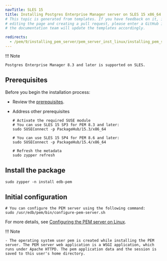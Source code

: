 ```yaml
---
navTitle: SLES 15
title: Installing Postgres Enterprise Manager server on SLES 15 x86_64
# This topic is generated from templates. If you have feedback on it, instead of
# editing the page and creating a pull request, please enter a GitHub issue and
# the documentation team will update the templates accordingly.

redirects:
  - /pem/9/installing_pem_server/pem_server_inst_linux/installing_pem_server_using_edb_repository/x86_amd64/pem_server_sles15_x86
---
```


!!! Note

    Postgres Enterprise Manager 8.3 and later is supported on SLES.

## Prerequisites

Before you begin the installation process:

- Review the [prerequisites](/pem/latest/installing_pem_server/pem_server_inst_linux/prerequisites/).

- Address other prerequisites

  ```shell
  # Activate the required SUSE module
  # You can use SLES 15 SP3 for PEM 8.3 and later:
  sudo SUSEConnect -p PackageHub/15.3/x86_64

  # You can use SLES 15 SP4 for PEM 8.6 and later:
  sudo SUSEConnect -p PackageHub/15.4/x86_64

  # Refresh the metadata
  sudo zypper refresh
  ```

## Install the package

```shell
sudo zypper -n install edb-pem
```

## Initial configuration

```shell
# You can configure the PEM server using the following command:
sudo /usr/edb/pem/bin/configure-pem-server.sh
```

For more details, see [Configuring the PEM server on Linux](/pem/latest/installing_pem_server/pem_server_inst_linux/configuring_the_pem_server_on_linux/).

!!! Note

    - The operating system user pem is created while installing the PEM server. The PEM server web application is a WSGI application, which runs under Apache HTTPD. The pem application data and the session is saved to this user's home directory.
